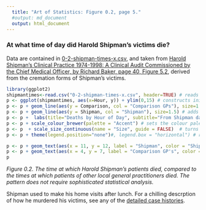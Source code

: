 ```yaml
---
  title: "Art of Statistics: Figure 0.2, page 5."
  #output: md_document
  output: html_document
---
```

### At what time of day did Harold Shipman's victims die?

Data are contained in [0-2-shipman-times-x.csv](0-2-shipman-times-x.csv), and taken from [Harold Shipman's Clinical Practice 1974-1998: A Clinical Audit Commissioned by the Chief Medical Officer, by Richard Baker, page 40, Figure 5.2](https://webarchive.nationalarchives.gov.uk/20090808160000/http://www.the-shipman-inquiry.org.uk/ge_doclist.asp?ID=5), derived from the cremation forms of Shipman's victims.
```r

library(ggplot2)
shipmantimes<-read.csv("0-2-shipman-times-x.csv", header=TRUE) # reads data into shipmantimes data frame
p <- ggplot(shipmantimes, aes(x=Hour, y)) + ylim(0,15) # constructs initial plot object, p
p <- p + geom_line(aes(y = Comparison, col = "Comparison GPs"), size=1.5) # adds a y-series
p <- p + geom_line(aes(y = Shipman, col = "Shipman"), size=1.5) # adds a y-series
p <- p +  labs(title="Deaths by Hour of Day", subtitle="From Shipman dataset", y="% of Deaths", x="Hour of Day") # Adds title, subtitle
p <- p + scale_colour_brewer(palette = "Accent") # sets the colour palette 
p <- p  + scale_size_continuous(name = "Size", guide = FALSE)  # turns off otherwise added size legend
p <- p + theme(legend.position="none")#, legend.box = "horizontal") # removes the legend

p <- p + geom_text(aes(x = 11, y = 12, label = "Shipman", color = "Shipman"))
p <- p + geom_text(aes(x = 4, y = 7, label = "Comparison GP's", color = "Comparison GPs"))
p
```

*Figure 0.2. The time at which Harold Shipman's patients died, compared to the times at which patients of other local general practitioners died. The pattern does not require sophisticated statistical analysis.*

Shipman used to make his home visits after lunch. For a chilling descrption of how he murdered his victims, see any of the [detailed case histories](https://webarchive.nationalarchives.gov.uk/20090808221506/http://www.the-shipman-inquiry.org.uk/fr_casesbyyear.asp?year=75&from=r).
